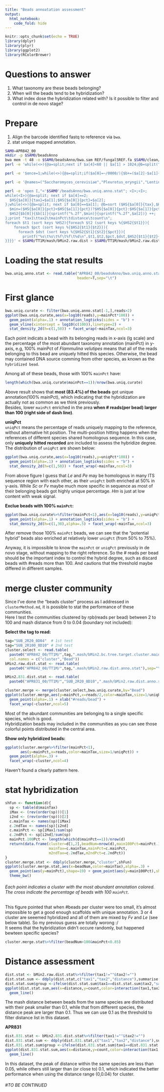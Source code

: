 ```yaml
---
title: "Beads annoatation assessment"
output:
  html_notebook:
    code_fold: hide
---
```


```r
knitr::opts_chunk$set(echo = TRUE)
library(dplyr)
library(plyr)
library(ggplot2)
library(RColorBrewer)
```
# Questions to answer
1. What taxonomy are these beads belonging?
2. When will the beads tend to be hybridization?
3. What index dose the hybridization related with? Is it possible to filter and control in de novo stage?

# Prepare
1. Align the barcode identified fastq to reference via `bwa`.  
2. stat unique mapped annotation.
```bash
SAM0=APR842_00
mkdir -p $SAM0/beadsAnno
bwa mem -t 48 -o $SAM0/beadsAnno/bwa.sam REF/fungal5REF.fa $SAM0/clean/fastp.sort.{1,2}.fq
perl -e 'while(<>){@a=split;next if $a[4]<60 || $a[1] > 1024;@b=split("/",$a[0]);if($b[1]=~/0000/){$b[1]="0000_0000_0000"};$HS{$b[1]}{$a[2]}++};print "Bead\tSaccharomyces_cerevisiae\tPleurotus_eryngii\tLentinula_edodes\tHypsizygus_marmoreus\tFlammulina_velutipes\n";foreach $b (sort keys %HS){print "$b\t$HS{$b}{Saccharomyces_cerevisiae}\t$HS{$b}{Pleurotus_eryngii}\t$HS{$b}{Lentinula_edodes}\t$HS{$b}{Hypsizygus_marmoreus}\t$HS{$b}{Flammulina_velutipes}\n"}' < $SAM0/beadsAnno/bwa.sam > $SAM0/beadsAnno/bwa.uniq.anno.count

perl -e '$once=1;while(<>){@a=split;if($a[0]=~/0000/){$b+=($a[2]-$a[1]+1)/4;next}elsif($once){print "0000_0000_0000\t$b\n";$once--};$b=($a[2]-$a[1]+1)/4;print "$a[0]\t$b\n"}' < $SAM0/clean/fastp.sort.1.fq.idx > $SAM0/beadsAnno/beads.num.count

perl -e '@names=("Saccharomyces_cerevisiae","Pleurotus_eryngii","Lentinula_edodes","Hypsizygus_marmoreus","Flammulina_velutipes"); open I,"<'$SAM0'/beadsAnno/beads.num.count"; while(<I>){@a=split;$HS{$a[0]}=$a[1]}; printf("%s\t%s\t%s\t%s\t%s\t%s\t%s\t%s\t%s\t%s\t%s\n", "Bead","mainTax","mainPct","uniqPct","uniq","reads",@names);while(<>){next if $_ =~ /^Bead/; chomp; @a=split /\t/; $bb=shift @a; $sum=$a[1]+$a[2]+$a[3]+$a[4]+$a[0]; @b=sort {$a<=>$b} @a; if($b[-1] == $b[-2]){$maxTax="NA"}else{for($i=0;$i<5;$i++){$maxTax=$names[$i] if $a[$i]==$b[-1]}; printf("%s\t%s\t%.4f\t%.4f\t%d\t%d\t%d\t%d\t%d\t%d\t%d\n",$bb,$maxTax,$b[-1]/$sum,$sum/($HS{$bb}*2),$sum,$HS{$bb}*2,$a[0],$a[1],$a[2],$a[3],$a[4])}}' $SAM0/beadsAnno/bwa.uniq.anno.count > $SAM0/beadsAnno/bwa.uniq.anno.stat

perl -e 'open I,"<'$SAM0'/beadsAnno/bwa.uniq.anno.stat"; <I>;<I>;
while(<I>){@a=split; next if $a[4]==2;
  $HS{$a[0]}{tax}=$a[1];$HS{$a[0]}{pct}=$a[2];
};while(<>){@a=split; next if $a[0]==$a[1]; @b=sort ($HS{$a[0]}{tax},$HS{$a[1]}{tax});
  $min=($HS{$a[0]}{pct}<$HS{$a[1]}{pct})?$HS{$a[0]}{pct}:$HS{$a[1]}{pct};
  $HS2{$b[0]}{$b[1]}{sprintf("%.2f",$min)}{sprintf("%.2f",$a[2])} ++;
};print "tax1\ttax2\tmainPct\tdistance\tcount\n";
foreach $t1 (sort keys %HS2){foreach $t2 (sort keys %{$HS2{$t1}}){
    foreach $pct (sort keys %{$HS2{$t1}{$t2}}){
      foreach $dst (sort keys %{$HS2{$t1}{$t2}{$pct}}){
        printf("%s\t%s\t%f\t%f\t%d\n",$t1,$t2,$pct,$dst,$HS2{$t1}{$t2}{$pct}{$dst})
}}}}' < $SAM0/TT1M/mash/bMin2.raw.dist > $SAM0/TT1M/mash/bMin2.raw.dist.anno.stat
```

# Loading the stat results
```r
bwa.uniq.anno.stat <- read.table("APR842_00/beadsAnno/bwa.uniq.anno.stat",
                                 header=T,sep="\t")
```

# First glance
```r
bwa.uniq.curate <- filter(bwa.uniq.anno.stat[-1,],reads>2)
ggplot(bwa.uniq.curate,aes(x=log10(reads),y=mainPct*100)) +
  geom_point(alpha=.1) + annotation_logticks(sides = "b") +
  geom_vline(xintercept = log10(c(100)),linetype=2) +
  stat_density_2d(h=c(1,50)) + facet_wrap(~mainTax,ncol=3)
```
Each point indicats a bead with its belonging reads in x-axis (lg scale) and the percentage of the most abundant taxonomy annotation (mainPct) in y-axis, e.g, 100% mainPct of *Flammulina velutipes* means that all of the reads belonging to this bead are uniquely hitted this species. Otherwise, the bead may contained DNA source comming from other species, as known as the `hybridized bead`.  

Among all of these beads, those with 100% `mainPct` have:
```r
length(which(bwa.uniq.curate$mainPct==1))/nrow(bwa.uniq.curate)
```
Above result shows that **most (83.4%) of the beads** got unique annotation(100% mainPct), which indicating that the hybridization are actually not as common as we think previously.  
Besides, lower `mainPct` enriched in the area **when # reads(per bead) larger than 100 (right side of dash line)**.

**uniqPct**  
`uniqPct` means the percentage of reads uniquely mapping to the reference, without alternative hit position. The multi-position hitting happens when the references of different species shared homologous sequence. In this case, only **uniquely hitted recorded** are included to assess the hybridize degree.  
The distribution of `uniqPct` are shown below:
```r
ggplot(bwa.uniq.curate,aes(x=log10(reads),y=uniqPct*100)) +
  geom_point(alpha=.1) + annotation_logticks(sides = "b") +
  stat_density_2d(h=c(1,50)) + facet_wrap(~mainTax,ncol=3)
```
From above figure I guess that *Le* and *Pe* may be homologous in many ITS sequence region with each other, as their `uniqPct` both enriched at 50% in y-axis. While *Sc* or *Fv* maybe much more specific in sequence as most of their belonging beads got highly unique percentage. *Hm* is just at low content with weak signal.


**Exclue beads with 100% `mainPct`:**
```r
ggplot(bwa.uniq.curate%>%filter(mainPct<1),aes(x=log10(reads),y=uniqPct*100)) +
  geom_point(alpha=.1) + annotation_logticks(sides = "b") +
  stat_density_2d(h=c(1,30),alpha=.5) + facet_wrap(~mainTax,ncol=3)
```
After remove those 100% `mainPct` beads, we can see that the "potential hybrid" beads also enriched at relatively lower `uniqPct` (from 50% to 75%).

Anyway, it is impossible to know the `mainPct` or `uniqPct` previously in de novo stage, without mapping to the right reference. So the # reads per bead should be the important index to control the hybrid degree, such as discard beads with #reads more than 100. And cautions that the threshold maybe differed in different samples.

# merge cluster community
Since I've done the "beads cluster" process as I addressed in `clusterMethod.md`, it is possible to stat the performance of these communities.  
Here I test the communities clustered by rpb(reads per bead) between 2 to 100 and mash distance from 0 to 0.04 (boundary not included):

**Select the tag to read:**
```r
tag="SUB_2R20_0D04"  # 1st test
tag="SUB_2R100_0D10" # 2nd test
cluster.select <- read.table(
  paste0("APR842_00/TT1M/",tag,".mash/bMin2.bc.tree.target.cluster.main"),
  col.names = c("cluster","Bead"))
bMin2.raw.dist.stat <- read.table(
  paste0("APR842_00/TT1M/",tag,".mash/bMin2.raw.dist.anno.stat"),sep="\t",header=T)

bMin2.831.dist.stat <- read.table(
  paste0("APR831_00/TT1M/","SUB_2R20_0D10",".mash/bMin2.raw.dist.anno.stat"),sep="\t",header=T)
```

```r
cluster.merge <- merge(cluster.select,bwa.uniq.curate,by="Bead")
ggplot(cluster.merge,aes(y=mainPct,x=reads/2,color=mainTax,size=1/uniqPct)) +
  geom_point(alpha=.1) + xlab("#reads/bead") +
  facet_wrap(~cluster,ncol=5)
```
Most of the abundant communities are belonging to a single specific species, which is good.    
Hybridization beads may included in the communities as you can see those colorful points distributed in the central area.

**Show only hybridized beads:**
```r
ggplot(cluster.merge%>%filter(mainPct<1),
       aes(y=mainPct,x=reads,color=mainTax,size=1/uniqPct)) +
  geom_point(alpha=.3) +
  facet_wrap(~cluster,ncol=4)
```
Haven't found a clearly pattern here.

# stat hybridization
```r
shFun <- function(d){
  sp <- table(d$mainTax)
  iMax <- (rev(order(sp)))[1]
  i2nd <- (rev(order(sp)))[2]
  c.mainTax <- names(sp)[iMax]
  c.2ndTax <- names(sp)[i2nd]
  c.mainPct <- sp[iMax]/sum(sp)
  c.2ndPct <- sp[i2nd]/sum(sp)
  mainPct.100Pct <- length(which(d$mainPct==1))/nrow(d)
  return(data.frame(cluster=d[1,2],beadNum=nrow(d),main100Pct=mainPct.100Pct,
                    mainTax=c.mainTax,mainPct=c.mainPct,
                    m2ndTax=c.2ndTax,m2ndPct=c.2ndPct))
}
cluster.merge.stat <- ddply(cluster.merge,"cluster",shFun)
ggplot(cluster.merge.stat,aes(x=beadNum,color=mainTax),alpha=.3) +
  geom_point(aes(y=mainPct),shape=19) + geom_point(aes(y=main100Pct),shape=4) +
  theme_bw()
```
###### Each point indicates a cluster with the most abundant annotation colored. The cross indicate the percentage of beads with 100 `mainPct`.

This figure pointed that when #beads per cluster were too small, it's almost impossible to get a good enough scaffolds with unique annotation. 3 or 4 cluster are seeemed hybridized and all of them are mixed by *Fv* and *Le* (see below table). So my previous guess are totally worong :/  
It seems that the hybridization didn't occure randomly, but happened bewteen specific species?
```r
cluster.merge.stat%>%filter(beadNum>100&mainPct<0.85)
```

# Distance assessment
```r
dist.stat <- bMin2.raw.dist.stat%>%filter(tax1!=""&tax2!="")
dist.stat.sum <- ddply(dist.stat,c("tax1","tax2","distance"),summarise,count=sum(count))
dist.stat.sum$group <-ifelse(dist.stat.sum$tax1==dist.stat.sum$tax2,"same","diff")
ggplot(dist.stat.sum,aes(x=distance,y=count,color=interaction(tax1,tax2),linetype=group)) + 
  geom_line()
```
The mash distance between beads from the same species are distributed with their peak smaller than 0.1, while that from different species, the distance peak are larger than 0.1. Thus we can use 0.1 as the threshold to filter distance list in this dataset.

**APR831**
```r
dist.831.stat <- bMin2.831.dist.stat%>%filter(tax1!=""&tax2!="")
dist.831.stat.sum <- ddply(dist.831.stat,c("tax1","tax2","distance"),summarise,count=sum(count))
dist.831.stat.sum$group <-ifelse(dist.831.stat.sum$tax1==dist.831.stat.sum$tax2,"same","diff")
ggplot(dist.831.stat.sum,aes(x=distance,y=count,color=interaction(tax1,tax2),linetype=group)) + 
  geom_line()
```
In this dataset, the peak of distance within the same species are less than 0.05, while others still larger than (or close to) 0.1, which indicated the better performance when using the distance range (0,0.04) for cluster.

###### #TO BE CONTINUED
